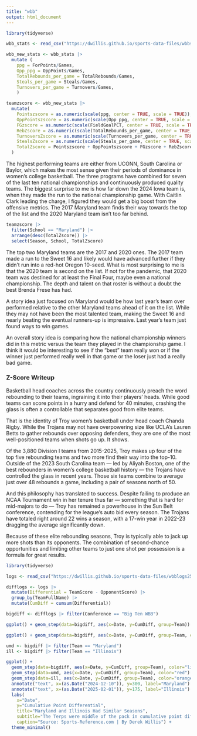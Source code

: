 ```yaml
---
title: "wbb"
output: html_document
---
```


```r
library(tidyverse)
```

```r
wbb_stats <- read_csv("https://dwillis.github.io/sports-data-files/wbbstats1525.csv")
```

```r
wbb_new_stats <- wbb_stats |> 
  mutate (
    ppg = ForPoints/Games,
    Opp_ppg = OppPoints/Games,
    TotalRebounds_per_game = TotalRebounds/Games,
    Steals_per_game = Steals/Games,
    Turnovers_per_game = Turnovers/Games,
    )
```

```r
teamzscore <- wbb_new_stats |> 
  mutate(
    Pointszscore = as.numeric(scale(ppg, center = TRUE, scale = TRUE)),
    OppPointszscore = as.numeric(scale(Opp_ppg, center = TRUE, scale = TRUE)) *-1,
    FGzscore = as.numeric(scale(FieldGoalPCT, center = TRUE, scale = TRUE)),
    RebZscore = as.numeric(scale(TotalRebounds_per_game, center = TRUE, scale = TRUE)),
    TurnoversZscore = as.numeric(scale(Turnovers_per_game, center = TRUE, scale = TRUE)) *-1,
    StealsZscore = as.numeric(scale(Steals_per_game, center = TRUE, scale = TRUE)),
    TotalZscore = Pointszscore + OppPointszscore + FGzscore + RebZscore + TurnoversZscore + StealsZscore
  )
```

The highest performing teams are either from UCONN, South Carolina or Baylor, which makes the most sense given their periods of dominance in women's college basketball. The three programs have combined for seven of the last ten national championships and continuously produced quality teams. The biggest surprise to me is how far down the 2024 Iowa team is, when they made the run to the national championship game. With Caitlin Clark leading the charge, I figured they would get a big boost from the offensive metrics. The 2017 Maryland team finds their way towards the top of the list and the 2020 Maryland team isn't too far behind.

```r
teamzscore |> 
  filter(School == "Maryland") |> 
  arrange(desc(TotalZscore)) |>
  select(Season, School, TotalZscore)
```

The top two Maryland teams are the 2017 and 2020 ones. The 2017 team made a run to the Sweet 16 and likely would have advanced further if they didn't run into a red-hot Oregon 10-seed. What is most surprising to me is that the 2020 team is second on the list. If not for the pandemic, that 2020 team was destined for at least the Final Four, maybe even a national championship. The depth and talent on that roster is without a doubt the best Brenda Frese has had.

A story idea just focused on Maryland would be how last year's team over performed relative to the other Maryland teams ahead of it on the list. While they may not have been the most talented team, making the Sweet 16 and nearly beating the eventual runners-up is impressive. Last year's team just found ways to win games.

An overall story idea is comparing how the national championship winners did in this metric versus the team they played in the championship game. I think it would be interesting to see if the "best" team really won or if the winner just performed really well in that game or the loser just had a really bad game.

### Z-Score Writeup

Basketball head coaches across the country continuously preach the word rebounding to their teams, ingraining it into their players' heads. While good teams can score points in a hurry and defend for 40 minutes, crashing the glass is often a controllable that separates good from elite teams.

That is the identity of Troy women's basketball under head coach Chanda Rigby. While the Trojans may not have overpowering size like UCLA's Lauren Betts to gather rebounds over opposing defenders, they are one of the most well-positioned teams when shots go up. It shows.

Of the 3,880 Division I teams from 2015-2025, Troy makes up four of the top five rebounding teams and two more find their way into the top-10. Outside of the 2023 South Carolina team — led by Aliyah Boston, one of the best rebounders in women's college basketball history — the Trojans have controlled the glass in recent years. Those six teams combine to average just over 48 rebounds a game, including a pair of seasons north of 50.

And this philosophy has translated to success. Despite failing to produce an NCAA Tournament win in her tenure thus far — something that is hard for mid-majors to do — Troy has remained a powerhouse in the Sun Belt conference, contending for the league's auto bid every season. The Trojans have totaled right around 22 wins a season, with a 17-win year in 2022-23 dragging the average significantly down.

Because of these elite rebounding seasons, Troy is typically able to jack up more shots than its opponents. The combination of second-chance opportunities and limiting other teams to just one shot per possession is a formula for great results. 

```r
library(tidyverse)
```

```r
logs <- read_csv("https://dwillis.github.io/sports-data-files/wbblogs25.csv")
```

```r
difflogs <- logs |> 
  mutate(Differential = TeamScore - OpponentScore) |> 
  group_by(TeamFullName) |> 
  mutate(CumDiff = cumsum(Differential))
```

```r
bigdiff <- difflogs |> filter(Conference == "Big Ten WBB")
```

```r
ggplot() + geom_step(data=bigdiff, aes(x=Date, y=CumDiff, group=Team))
```

```r
ggplot() + geom_step(data=bigdiff, aes(x=Date, y=CumDiff, group=Team, color=Team))
```

```r
umd <- bigdiff |> filter(Team == "Maryland")
ill <- bigdiff |> filter(Team == "Illinois")
```

```r
ggplot() + 
  geom_step(data=bigdiff, aes(x=Date, y=CumDiff, group=Team), color="light grey") +
  geom_step(data=umd, aes(x=Date, y=CumDiff, group=Team), color="red") + 
  geom_step(data=ill, aes(x=Date, y=CumDiff, group=Team), color="orange") +
  annotate("text", x=(as.Date("2024-12-10")), y=300, label="Maryland") +
  annotate("text", x=(as.Date("2025-02-01")), y=175, label="Illinois") +
  labs(
    x="Date", 
    y="Cumulative Point Differential", 
    title="Maryland and Illinois Had Similar Seasons", 
    subtitle="The Terps were middle of the pack in cumulative point differential.", 
    caption="Source: Sports-Reference.com | By Derek Willis") +
  theme_minimal()
```

